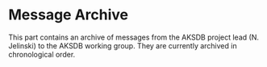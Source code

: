 # Message Archive

This part contains an archive of messages from the AKSDB project lead (N. Jelinski) to the AKSDB working group. They are currently archived in chronological order. 